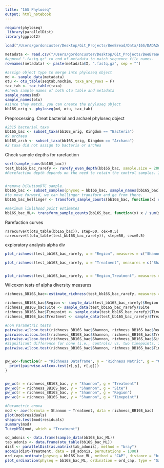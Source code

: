 ```yaml
---
title: "16S Phyloseq"
output: html_notebook
---
```


```r
require(phyloseq)
 library(parallelDist)
library(ggplot2)
```


```r

load("/Users/gordoncuster/Desktop/Git_Projects/BeeBread/Data/16S/DADA2outputs/dada2_outputs_16S_BeeBread.RData")
```

```r
metadata <- read.csv("/Users/gordoncuster/Desktop/Git_Projects/BeeBread/Data/BB_sample-metadata.txt", sep = "\t")
#append ".fastq.gz" to end of metadata to match sequence file names. 
rownames(metadata) <- paste(metadata$X, ".fastq.gz", sep = "")
```

```r
#assign object type to merge into phyloseq object
md <- sample_data(metadata)
otu <- otu_table(seqtab.nochim, taxa_are_rows = F)
tax_tab <- tax_table(taxa)
#check sample names of both otu table and metadata
sample_names(md)
sample_names(otu)
#since they match, you can create the phyloseq object
bb16S_orig <- phyloseq(md, otu, tax_tab)
```

Preprocessing. Creat bacterial and archael phyloseq object
```r
#2315 bacterial taxa
bb16S_bac <- subset_taxa(bb16S_orig, Kingdom == "Bacteria")
#9 archaea
bb16S_arch <- subset_taxa(bb16S_orig, Kingdom == "Archaea")
#2 taxa did not assign to bacteria or archea
```

Check sample depths for rarefaction
```r
sort(sample_sums(bb16S_bac))
test_bb16S_bac_rarefy <- rarefy_even_depth(bb16S_bac, sample.size = 2000, rngseed = 14, trimOTUs = T)
#Rarefaction depth depends on the need to retain the control samples. If thery are not really needed for the design, they we can rarefy at ~20k. If we do need them, we will need to rarefy at 2k.


#remove DilutionDTC sample. 
bb16S_bac <- subset_samples(physeq = bb16S_bac, sample_names(bb16S_bac) != "Dilution.fastq.gz")
#to move forward, we can hellinger transform and go from there.
bb16S_bac_hellinger <- transform_sample_counts(bb16S_bac, function(x) sqrt(x / sum(x)))

#maximum liklihood point estimates
bb16S_bac_ML<- transform_sample_counts(bb16S_bac, function(x) x / sum(x))
```
Rarefaction curves
```{#r}
rarecurve(t(otu_table(bb16S_bac)), step=50, cex=0.5)
rarecurve(t(otu_table(test_bb16S_bac_rarefy)), step=50, cex=0.5)
```

exploratory analysis
alpha div
```r
plot_richness(test_bb16S_bac_rarefy, x = "Region", measures = c("Shannon", "Observed", "Chao1"), color = "Region") + geom_boxplot()

plot_richness(test_bb16S_bac_rarefy, x = "Treatment", measures = c("Shannon", "Observed", "Chao1"), color = "Treatment") + geom_boxplot()


plot_richness(test_bb16S_bac_rarefy, x = "Region_Treatment", measures = c("Shannon", "Observed", "Chao1"), color = "Region") + geom_boxplot()
```
Wilcoxon tests of alpha diversity measures
```r
richness_BB16S_bac<-estimate_richness(test_bb16S_bac_rarefy, measures = c("Shannon", "Observed", "Chao1"))

richness_BB16S_bac$Region <- sample_data(test_bb16S_bac_rarefy)$Region
richness_BB16S_bac$Site <- sample_data(test_bb16S_bac_rarefy)$Site
richness_BB16S_bac$Timepoint <- sample_data(test_bb16S_bac_rarefy)$Timepoint
richness_BB16S_bac$Treatment <- sample_data(test_bb16S_bac_rarefy)$Treatment

#non Parametric tests
pairwise.wilcox.test(richness_BB16S_bac$Shannon, richness_BB16S_bac$Region)
pairwise.wilcox.test(richness_BB16S_bac$Shannon, richness_BB16S_bac$Treatment)
pairwise.wilcox.test(richness_BB16S_bac$Shannon, richness_BB16S_bac$Site)
#Significant difference for none (i.e., controls) vs. two timepoints. I'm not sure what the controls indicate so its hard to interpret. 
pairwise.wilcox.test(richness_BB16S_bac$Shannon, richness_BB16S_bac$Timepoint)


pw_wc<-function(r = "Richness Dataframe", y = "Richness Metric", g = "Grouping variable to Test"){
  print(pairwise.wilcox.test(r[,y], r[,g]))
}


pw_wc(r = richness_BB16S_bac, y = "Shannon", g = "Treatment")
pw_wc(r = richness_BB16S_bac, y = "Shannon", g = "Site")
pw_wc(r = richness_BB16S_bac, y = "Shannon", g = "Region")
pw_wc(r = richness_BB16S_bac, y = "Shannon", g = "Timepoint")


```


```r
#Parametric anova
mod <- aov(formula = Shannon ~ Treatment, data = richness_BB16S_bac)
plot(mod$residuals)
shapiro.test(mod$residuals)
summary(mod)
TukeyHSD(mod, which = "Treatment")

```


```r
sd_adonis <- data.frame(sample_data(bb16S_bac_ML))
tab_adonis <- data.frame(otu_table(bb16S_bac_ML))
dist <- parallelDist(as.matrix(tab_adonis), method = "bray")
adonis(dist~Treatment, data = sd_adonis, permutations = 1000)
ord_cap<-ordinate(physeq = bb16S_bac_ML, method = "CAP", distance = "bray", formula = ~ Region)
plot_ordination(physeq = bb16S_bac_ML, ordination = ord_cap, type = "Samples", color = "Region", shape = "Treatment" )
```

